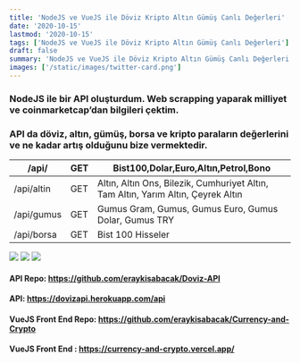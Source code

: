 ```yaml
---
title: 'NodeJS ve VueJS ile Döviz Kripto Altın Gümüş Canlı Değerleri'
date: '2020-10-15'
lastmod: '2020-10-15'
tags: ['NodeJS ve VueJS ile Döviz Kripto Altın Gümüş Canlı Değerleri']
draft: false
summary: 'NodeJS ve VueJS ile Döviz Kripto Altın Gümüş Canlı Değerleri'
images: ['/static/images/twitter-card.png']
---
```

### NodeJS ile bir API oluşturdum. Web scrapping yaparak milliyet ve coinmarketcap’dan bilgileri çektim.

### API da döviz, altın, gümüş, borsa ve kripto paraların değerlerini ve ne kadar artış olduğunu bize vermektedir.

| /api/      | GET | Bist100,Dolar,Euro,Altın,Petrol,Bono                                              |
|------------|-----|-----------------------------------------------------------------------------------|
| /api/altin | GET | Altın, Altın Ons, Bilezik, Cumhuriyet Altın, Tam Altın, Yarım Altın, Çeyrek Altın |
| /api/gumus | GET | Gumus Gram, Gumus, Gumus Euro, Gumus Dolar, Gumus TRY                             |
| /api/borsa | GET | Bist 100 Hisseler                                                                 |

![](/static/images/dovizapi/img.png)
![](/static/images/dovizapi/img_1.png)
![](/static/images/dovizapi/img_2.png)

#### API Repo: https://github.com/eraykisabacak/Doviz-API

#### API: https://dovizapi.herokuapp.com/api

#### VueJS Front End Repo: https://github.com/eraykisabacak/Currency-and-Crypto

#### VueJS Front End : https://currency-and-crypto.vercel.app/
